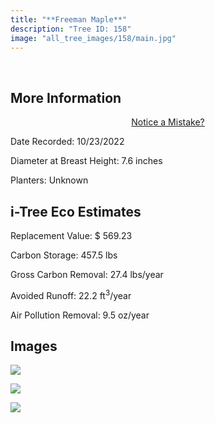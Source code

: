 ```yaml
---
title: "**Freeman Maple**"
description: "Tree ID: 158"
image: "all_tree_images/158/main.jpg"
---
```


<br>

## **More Information**
::: column-margin
<center><a class="button" href="https://forms.gle/W6f5nwYxrM33hF4f7">Notice a Mistake?</a></center>
:::


Date Recorded:  10/23/2022

Diameter at Breast Height:  7.6  inches

Planters:  Unknown

## **i-Tree Eco Estimates**


 Replacement Value: $ 569.23

 Carbon Storage:  457.5  lbs

 Gross Carbon Removal:  27.4  lbs/year

 Avoided Runoff:  22.2  ft<sup>3</sup>/year

 Air Pollution Removal:  9.5  oz/year

## **Images**


 ![](all_tree_images/158/IMG_6943.jpg)

 ![](all_tree_images/158/IMG_6944.jpg)

 ![](all_tree_images/158/main.jpg)
